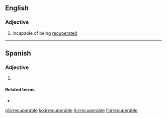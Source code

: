{{also|irrécupérable}}
==English==

===Adjective===
{{head|en|adjective}}

# Incapable of being [[recuperate]]d

----

==Spanish==

===Adjective===
{{es-adj}}

# {{l|en|irrecuperable}}

====Related terms====
* {{l|es|recuperar}}

[[gl:irrecuperable]]
[[ko:irrecuperable]]
[[it:irrecuperable]]
[[fi:irrecuperable]]